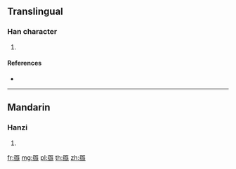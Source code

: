 {{character info/new}}
==Translingual==

===Han character===
{{Han char|rn=122|rad=网|as=19|sn=24|four=60993|canj=WLVFF}}

# {{defn|Han|sort=网19}}

====References====
* {{Han ref|kx=0950.350|dkj=28419|dj=1393.060|hdz=42930.080|uh=7F89|ud=32649|bh=F8BA|bd=63674}}

----

==Mandarin==

===Hanzi===
{{cmn-hanzi|pin=[[luán]] ([[luan2]])|wg=luan<sup>2</sup>}}

# {{defn|lang=cmn|sort=网19}}

[[fr:羉]]
[[mg:羉]]
[[pl:羉]]
[[th:羉]]
[[zh:羉]]